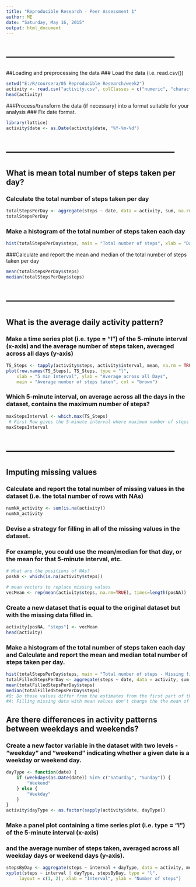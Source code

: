 ```yaml
---
title: "Reproducible Research - Peer Assessment 1"
author: ME
date: "Saturday, May 16, 2015"
output: html_document
---
```


# --------------------------------------------------
##Loading and preprocessing the data
### Load the data (i.e. read.csv())

```r
setwd("E:/R/coursera/05 Reproducible Research/week2")
activity <- read.csv("activity.csv", colClasses = c("numeric", "character", "numeric"))
head(activity)
```

###Process/transform the data (if necessary) into a format suitable for your analysis
### Fix date format.

```r
library(lattice)
activity$date <- as.Date(activity$date, "%Y-%m-%d")
```
# --------------------------------------------------
## What is mean total number of steps taken per day?

### Calculate the total number of steps taken per day
```r
totalStepsPerDay <- aggregate(steps ~ date, data = activity, sum, na.rm = TRUE)
totalStepsPerDay
```

### Make a histogram of the total number of steps taken each day
```r
hist(totalStepsPerDay$steps, main = "Total number of steps", xlab = "Day", col = "orange")
```


###Calculate and report the mean and median of the total number of steps taken per day
```r
mean(totalStepsPerDay$steps)
median(totalStepsPerDay$steps)
```

# --------------------------------------------------
## What is the average daily activity pattern?

### Make a time series plot (i.e. type = "l") of the 5-minute interval (x-axis) and the average number of steps taken, averaged across all days (y-axis)
```r
TS_Steps <- tapply(activity$steps, activity$interval, mean, na.rm = TRUE)
plot(row.names(TS_Steps), TS_Steps, type = "l", 
    xlab = "5 min Interval", ylab = "Average across all Days", 
    main = "Average number of steps taken", col = "brown")
```
### Which 5-minute interval, on average across all the days in the dataset, contains the maximum number of steps?
```r
maxStepsInterval <- which.max(TS_Steps)
 # First Row gives the 5-minute interval where maximum number of steps was taken. 
maxStepsInterval
```


# --------------------------------------------------
## Imputing missing values
### Calculate and report the total number of missing values in the dataset (i.e. the total number of rows with NAs)
```r
numNA_activity <- sum(is.na(activity))
numNA_activity
```

### Devise a strategy for filling in all of the missing values in the dataset. 
### For example, you could use the mean/median for that day, or the mean for that 5-minute interval, etc.
```r
# What are the positions of NAs?
posNA <- which(is.na(activity$steps))

# mean vectors to replace missing values
vecMean <- rep(mean(activity$steps, na.rm=TRUE), times=length(posNA))

```

### Create a new dataset that is equal to the original dataset but with the missing data filled in.
```r
activity[posNA, "steps"] <- vecMean
head(activity)
```

### Make a histogram of the total number of steps taken each day and Calculate and report the mean and median total number of steps taken per day.
```r
hist(totalStepsPerDay$steps, main = "Total number of steps - Missing filled", xlab = "Day", col = "orange")
totalFilledStepsPerDay <- aggregate(steps ~ date, data = activity, sum, na.rm = TRUE)
mean(totalFilledStepsPerDay$steps)
median(totalFilledStepsPerDay$steps)
#Q: Do these values differ from the estimates from the first part of the assignment? What is the impact of imputing missing data on the estimates of the total daily number of steps?
#A: Filling missing data with mean values don't change the the mean of the population but it changes the median.
```

## Are there differences in activity patterns between weekdays and weekends?
### Create a new factor variable in the dataset with two levels - "weekday" and "weekend" indicating whether a given date is a weekday or weekend day.
```r
dayType <- function(date) {
    if (weekdays(as.Date(date)) %in% c("Saturday", "Sunday")) {
        "Weekend"
    } else {
        "Weekday"
    }
}
activity$dayType <- as.factor(sapply(activity$date, dayType))
```


### Make a panel plot containing a time series plot (i.e. type = "l") of the 5-minute interval (x-axis) 
### and the average number of steps taken, averaged across all weekday days or weekend days (y-axis).
```r
stepsByDay <- aggregate(steps ~ interval + dayType, data = activity, mean)
xyplot(steps ~ interval | dayType, stepsByDay, type = "l", 
     layout = c(1, 2), xlab = "Interval", ylab = "Number of steps")
```
